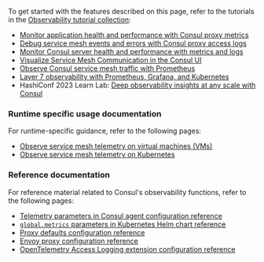 To get started with the features described on this page, refer to the tutorials in the [Observability tutorial collection](/consul/tutorials/service-mesh-observability):

- [Monitor application health and performance with Consul proxy metrics](/consul/tutorials/service-mesh-observability/proxy-metrics)
- [Debug service mesh events and errors with Consul proxy access logs](/consul/tutorials/service-mesh-observability/proxy-access-logs)
- [Monitor Consul server health and performance with metrics and logs](/consul/tutorials/service-mesh-observability/server-metrics-and-logs#enable-consul-server-metrics-and-logging)
- [Visualize Service Mesh Communication in the Consul UI](/consul/tutorials/service-mesh-observability/service-mesh-visualization)
- [Observe Consul service mesh traffic with Prometheus](/consul/tutorials/service-mesh-observability/service-mesh-observability)
- [Layer 7 observability with Prometheus, Grafana, and Kubernetes](/consul/tutorials/service-mesh-observability/kubernetes-layer7-observability)
- HashiConf 2023 Learn Lab: [Deep observability insights at any scale with Consul](/consul/tutorials/service-mesh-observability/hashiconf-2023)

### Runtime specific usage documentation

For runtime-specific guidance, refer to the following pages:

- [Observe service mesh telemetry on virtual machines (VMs)](/consul/docs/observe/telemetry/vm)
- [Observe service mesh telemetry on Kubernetes](/consul/docs/observe/telemetry/k8s)

### Reference documentation

For reference material related to Consul's observability functions, refer to the following pages:

- [Telemetry parameters in Consul agent configuration reference](/consul/docs/reference/agent#telemetry-parameters)
- [`global.metrics` parameters in Kubernetes Helm chart reference](/consul/docs/reference/k8s/helm#v-global-metrics)
- [Proxy defaults configuration reference](/consul/docs/reference/config-entry/proxy-defaults)
- [Envoy proxy configuration reference](/consul/docs/reference/proxy/envoy)
- [OpenTelemetry Access Logging extension configuration reference](/consul/docs/reference/proxy/extensions/otel)